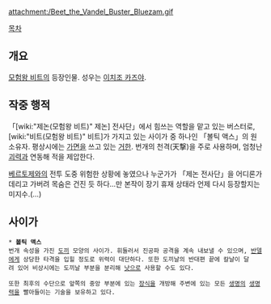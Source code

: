 {{{+1 ブルーザム / Bluezam }}}

attachment:/Beet_the_Vandel_Buster_Bluezam.gif

[[목차]]

== 개요 ==
[[모험왕 비트]]의 등장인물. 성우는 [[이치조 카즈야]].

== 작중 행적 ==
「[wiki:"제논(모험왕 비트)" 제논] 전사단」에서 힘쓰는 역할을 맡고 있는 버스터로, [wiki:"비트(모험왕 비트)" 비트]가 가지고 있는 사이가 중 하나인 「볼틱 액스」의 원 소유자. 평상시에는 [[가면]]을 쓰고 있는 [[거한]]. 번개의 천격(天撃)을 주로 사용하며, 엄청난 [[괴력]]과 연동해 적을 제압한다.

[[베르토제]]와의 전투 도중 위험한 상황에 놓였으나 누군가가 「제논 전사단」을 어디론가 데리고 가버려 목숨은 건진 듯 하다...만 본작이 장기 휴재 상태라 언제 다시 등장할지는 미지수.(...)

== 사이가 ==
 * '''볼틱 액스'''
 번개 속성을 가진 [[도끼]] 모양의 사이가. 휘둘러서 진공파 공격을 계속 내보낼 수 있으며, [[반델]]에게 상당한 타격을 입힐 정도로 위력이 대단하다. 또한 도끼날의 반대편 끝에 칼날이 달려 있어 비상시에는 도끼날 부분을 분리해 [[낫]]으로 사용할 수도 있다. 

 또한 최후의 수단으로 앞쪽의 중앙 부분에 있는 [[장식]]을 개방해 주변에 있는 모든 [[생명]]의 [[생명력]]을 빨아들이는 기술을 보유하고 있다.
